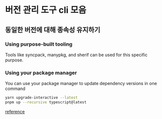# 버전 관리 도구 cli 모음

## 동일한 버전에 대해 종속성 유지하기

### Using purpose-built tooling

Tools like syncpack, manypkg, and sherif can be used for this specific purpose.

### Using your package manager

You can use your package manager to update dependency versions in one command

```sh
yarn upgrade-interactive --latest
pnpm up --recursive typescript@latest
```

[reference](https://turbo.build/repo/docs/crafting-your-repository/managing-dependencies#using-your-package-manager)
